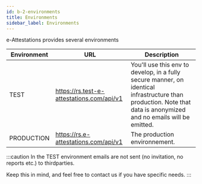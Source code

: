 ```yaml
---
id: b-2-environments
title: Environments
sidebar_label: Environments
---
```


e-Attestations provides several environments

Environment | URL | Description
------------|-----|---------------------------------
TEST|https://rs.test-e-attestations.com/api/v1|You'll use this env to develop, in a fully secure manner, on identical infrastructure than production. Note that data is anonymized and no emails will be emitted.
PRODUCTION|https://rs.e-attestations.com/api/v1|The production environnement.

:::caution
In the TEST environment emails are not sent (no invitation, no reports etc.) to thirdparties.

Keep this in mind, and feel free to contact us if you have specific needs.
:::
